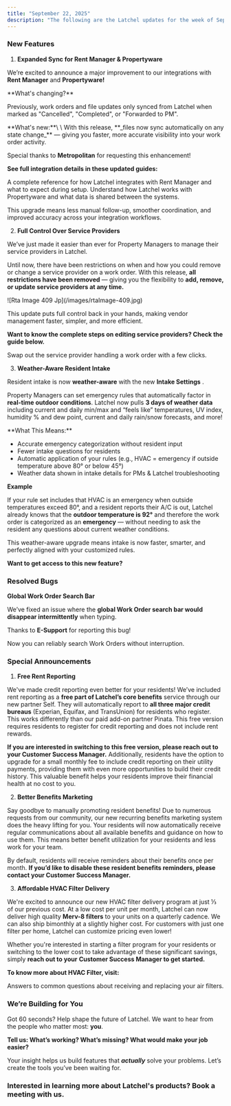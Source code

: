 ```yaml
---
title: "September 22, 2025"
description: "The following are the Latchel updates for the week of September 22, 2025."
---
```


### **New Features**

1. **Expanded Sync for Rent Manager & Propertyware**

We’re excited to announce a major improvement to our integrations with **Rent Manager** and **Propertyware!**

<Warning>
  **What's changing?**

  Previously, work orders and file updates only synced from Latchel when marked as "Cancelled", "Completed", or "Forwarded to PM".
</Warning>

<Check>
  **What's new:**\
  \
  With this release, **_files now sync automatically on any state change_** — giving you faster, more accurate visibility into your work order activity.
</Check>

Special thanks to **Metropolitan** for requesting this enhancement!

**See full integration details in these updated guides:**

<CardGroup cols={2}>
  <Card title="Rent Manager Integration Reference Guide" icon="house-building" iconType="duotone" href="/s/topic/0TO5e000000h9wqGAA/Rent-Manager-Integration-Reference-Guide">
    A complete reference for how Latchel integrates with Rent Manager and what to expect during setup.
  </Card>
  <Card title="Propertyware Integration Reference Guide" icon="cloud-check" iconType="duotone" color="#ff9b8a" href="/s/topic/0TO5e000000h9wqGAA/Propertyware-Integration-Reference-Guide">
    Understand how Latchel works with Propertyware and what data is shared between the systems.
  </Card>
</CardGroup>

This upgrade means less manual follow-up, smoother coordination, and improved accuracy across your integration workflows.

2. **Full Control Over Service Providers**

We’ve just made it easier than ever for Property Managers to manage their service providers in Latchel.

Until now, there have been restrictions on when and how you could remove or change a service provider on a work order. With this release, **all restrictions have been removed** — giving you the flexibility to **add, remove, or update service providers at any time.**

<Frame>
  ![Rta Image 409 Jp](/images/rtaImage-409.jpg)
</Frame>

This update puts full control back in your hands, making vendor management faster, simpler, and more efficient.

**Want to know the complete steps on editing service providers? Check the guide below.**

<Card title="How to Change the Service Provider on a Work Order | How to Edit/Change the Service Provider Assigned on a Work Order" icon="house-person-return" iconType="duotone" href="https://help.latchel.com/s/topic/0TO5e000000h9wqGAA/How-to-Change-the-Service-Provider-on-a-Work-Order-New-Experience#how-to-edit%2Fchange-the-service-provider-assigned-on-a-work-order">
  Swap out the service provider handling a work order with a few clicks.
</Card>

3. **Weather-Aware Resident Intake**

Resident intake is now **weather-aware** with the new **Intake Settings** .

Property Managers can set emergency rules that automatically factor in **real-time outdoor conditions**. Latchel now pulls **3 days of weather data** including current and daily min/max and “feels like” temperatures, UV index, humidity % and dew point, current and daily rain/snow forecasts, and more!

<Check>
  **What This Means:**

  - Accurate emergency categorization without resident input
  - Fewer intake questions for residents
  - Automatic application of your rules (e.g., HVAC = emergency if outside temperature above 80° or below 45°)
  - Weather data shown in intake details for PMs & Latchel troubleshooting
</Check>

**Example**

If your rule set includes that HVAC is an emergency when outside temperatures exceed 80°, and a resident reports their A/C is out, Latchel already knows that the **outdoor temperature is 92°** and therefore the work order is categorized as an **emergency** — without needing to ask the resident any questions about current weather conditions.

This weather-aware upgrade means intake is now faster, smarter, and perfectly aligned with your customized rules.

**Want to get access to this new feature?**

<CardGroup cols={2}>
  <Card title="Get FREE access to our new customizable intake settings!" icon="calendar-day" iconType="duotone" color="#ff9b8a" horizontal href="https://calendly.com/d/cwvf-k4r-5kr/harmonia-upgrade-m">
    
  </Card>
</CardGroup>

### **Resolved Bugs**

**Global Work Order Search Bar**

We’ve fixed an issue where the **global Work Order search bar would disappear intermittently** when typing.

Thanks to **E-Support** for reporting this bug! 

Now you can reliably search Work Orders without interruption.

### **Special Announcements**

1. **Free Rent Reporting**

We've made credit reporting even better for your residents! We’ve included rent reporting as a **free part of Latchel’s core benefits** service through our new partner Self. They will automatically report to **all three major credit bureaus** (Experian, Equifax, and TransUnion) for residents who register. This works differently than our paid add-on partner Pinata. This free version requires residents to register for credit reporting and does not include rent rewards.

**If you are interested in switching to this free version, please reach out to your Customer Success Manager.** Additionally, residents have the option to upgrade for a small monthly fee to include credit reporting on their utility payments, providing them with even more opportunities to build their credit history. This valuable benefit helps your residents improve their financial health at no cost to you.

2. **Better Benefits Marketing**

Say goodbye to manually promoting resident benefits! Due to numerous requests from our community, our new recurring benefits marketing system does the heavy lifting for you. Your residents will now automatically receive regular communications about all available benefits and guidance on how to use them. This means better benefit utilization for your residents and less work for your team.

By default, residents will receive reminders about their benefits once per month. **If you’d like to disable these resident benefits reminders, please contact your Customer Success Manager.**

3. **Affordable HVAC Filter Delivery**

We're excited to announce our new HVAC filter delivery program at just ⅓ of our previous cost. At a low cost per unit per month, Latchel can now deliver high quality **Merv-8 filters** to your units on a quarterly cadence. We can also ship bimonthly at a slightly higher cost. For customers with just one filter per home, Latchel can customize pricing even lower!

Whether you're interested in starting a filter program for your residents or switching to the lower cost to take advantage of these significant savings, simply **reach out to your**  **Customer Success Manager to get started.**

**To know more about HVAC Filter, visit:**

<Card title="FAQ Air Filters for Residents" icon="air-conditioner" iconType="duotone" href="/s/topic/0TO5e000000h9wrGAA/FAQ-Air-Filters-for-Residents">
  Answers to common questions about receiving and replacing your air filters.
</Card>

### **We’re Building for You**

Got 60 seconds? Help shape the future of Latchel. We want to hear from the people who matter most: **you**.

**Tell us: What’s working? What’s missing? What would make your job easier?**

<CardGroup cols={2}>
  <Card title="Share your feedback here — it’s quick and impactful." icon="message-pen" iconType="duotone" color="#ff9b8a" horizontal href="https://forms.gle/fndzwWLczhkWjBQc8">
    
  </Card>
</CardGroup>

Your insight helps us build features that **_actually_** solve your problems. Let’s create the tools you’ve been waiting for.

### **Interested in learning more about Latchel's products? Book a meeting with us.**

<CardGroup cols={2}>
  <Card title="Get a Demo" icon="comments-question-check" iconType="duotone" color="#ff9b8a" horizontal href="https://latchel.com/demo-request-releases/">
    
  </Card>
</CardGroup>